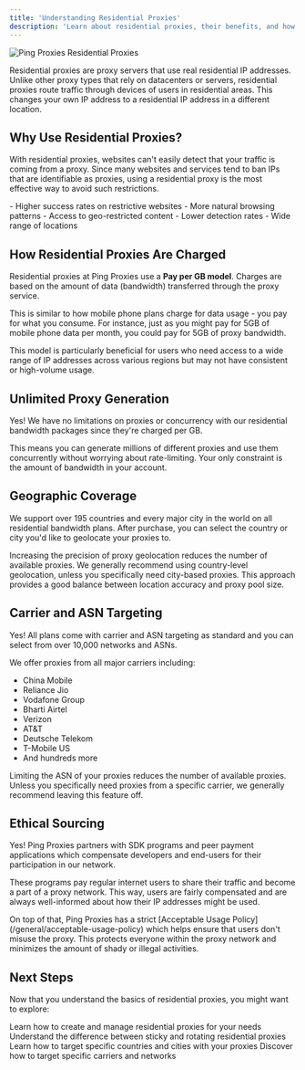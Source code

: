```yaml
---
title: 'Understanding Residential Proxies'
description: 'Learn about residential proxies, their benefits, and how they work at Ping Proxies'
---
```

<img
  src="/images/general/residential-proxies.png"
  alt="Ping Proxies Residential Proxies"
/>

Residential proxies are proxy servers that use real residential IP addresses. Unlike other proxy types that rely on datacenters or servers, residential proxies route traffic through devices of users in residential areas. This changes your own IP address to a residential IP address in a different location.

## Why Use Residential Proxies?

With residential proxies, websites can't easily detect that your traffic is coming from a proxy. Since many websites and services tend to ban IPs that are identifiable as proxies, using a residential proxy is the most effective way to avoid such restrictions.

<Card title="Key Benefits" icon="star">
  - Higher success rates on restrictive websites
  - More natural browsing patterns
  - Access to geo-restricted content
  - Lower detection rates
  - Wide range of locations
</Card>

## How Residential Proxies Are Charged

Residential proxies at Ping Proxies use a **Pay per GB model**. Charges are based on the amount of data (bandwidth) transferred through the proxy service.

<Note>
This is similar to how mobile phone plans charge for data usage - you pay for what you consume. For instance, just as you might pay for 5GB of mobile phone data per month, you could pay for 5GB of proxy bandwidth.
</Note>

This model is particularly beneficial for users who need access to a wide range of IP addresses across various regions but may not have consistent or high-volume usage.

## Unlimited Proxy Generation

Yes! We have no limitations on proxies or concurrency with our residential bandwidth packages since they're charged per GB.

This means you can generate millions of different proxies and use them concurrently without worrying about rate-limiting. Your only constraint is the amount of bandwidth in your account.

## Geographic Coverage

We support over 195 countries and every major city in the world on all residential bandwidth plans. After purchase, you can select the country or city you'd like to geolocate your proxies to.

<Warning>
Increasing the precision of proxy geolocation reduces the number of available proxies. We generally recommend using country-level geolocation, unless you specifically need city-based proxies. This approach provides a good balance between location accuracy and proxy pool size.
</Warning>

## Carrier and ASN Targeting

Yes! All plans come with carrier and ASN targeting as standard and you can select from over 10,000 networks and ASNs.

We offer proxies from all major carriers including:
- China Mobile
- Reliance Jio
- Vodafone Group
- Bharti Airtel
- Verizon
- AT&T
- Deutsche Telekom
- T-Mobile US
- And hundreds more

<Tip>
Limiting the ASN of your proxies reduces the number of available proxies. Unless you specifically need proxies from a specific carrier, we generally recommend leaving this feature off.
</Tip>

## Ethical Sourcing

Yes! Ping Proxies partners with SDK programs and peer payment applications which compensate developers and end-users for their participation in our network.

These programs pay regular internet users to share their traffic and become a part of a proxy network. This way, users are fairly compensated and are always well-informed about how their IP addresses might be used.

<Card title="Ethical Commitment" icon="shield-check">
On top of that, Ping Proxies has a strict [Acceptable Usage Policy](/general/acceptable-usage-policy) which helps ensure that users don't misuse the proxy. This protects everyone within the proxy network and minimizes the amount of shady or illegal activities.
</Card>

## Next Steps

Now that you understand the basics of residential proxies, you might want to explore:

<CardGroup cols={2}>
  <Card
    title="Generating Residential Proxies"
    icon="network-wired"
    href="/general/generating-residential-proxies"
  >
    Learn how to create and manage residential proxies for your needs
  </Card>
  <Card
    title="Sticky vs Rotating Proxies"
    icon="rotate"
    href="/general/sticky-vs-rotating-residential-proxies"
  >
    Understand the difference between sticky and rotating residential proxies
  </Card>
  <Card
    title="Geolocation Targeting"
    icon="globe"
    href="/general/geolocating-targeting"
  >
    Learn how to target specific countries and cities with your proxies
  </Card>
  <Card
    title="ISP & ASN Targeting"
    icon="server"
    href="/general/isp-asn-targeting"
  >
    Discover how to target specific carriers and networks
  </Card>
</CardGroup>